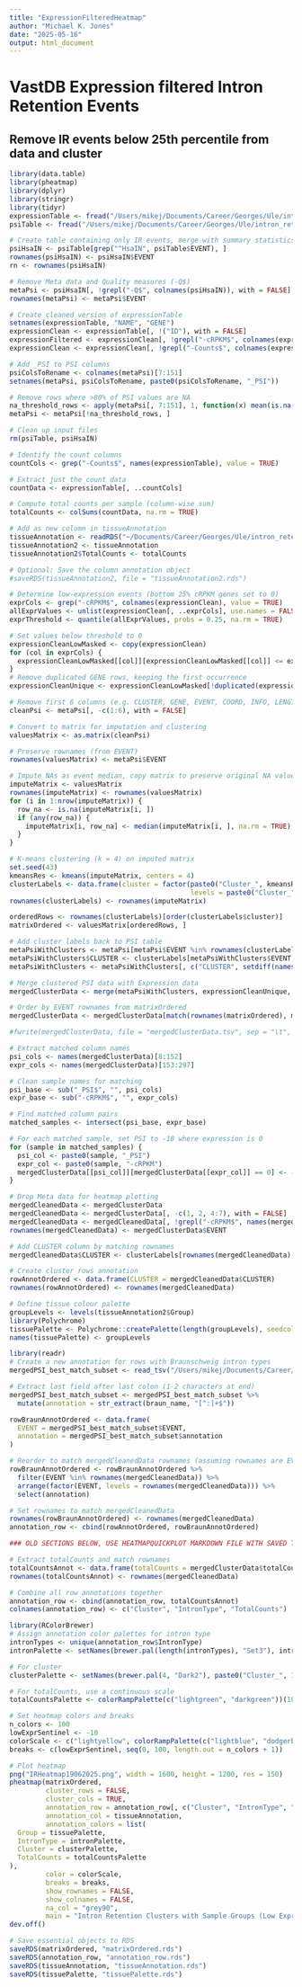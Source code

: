 ```yaml
---
title: "ExpressionFilteredHeatmap"
author: "Michael K. Jones"
date: "2025-05-16"
output: html_document
---
```

# VastDB Expression filtered Intron Retention Events

## Remove IR events below 25th percentile from data and cluster

```r
library(data.table)
library(pheatmap)
library(dplyr)
library(stringr)
library(tidyr)
expressionTable <- fread("/Users/mikej/Documents/Career/Georges/Ule/intron_retention_propensity/data/VastDB/EXPRESSION_TABLE-hg38.tab.gz")
psiTable <- fread("/Users/mikej/Documents/Career/Georges/Ule/intron_retention_propensity/data/VastDB/PSI_TABLE-hg38.tab.gz")

```

```r
# Create table containing only IR events, merge with summary statistics for exploration
psiHsaIN <- psiTable[grep("^HsaIN", psiTable$EVENT), ]
rownames(psiHsaIN) <- psiHsaIN$EVENT
rn <- rownames(psiHsaIN)

# Remove Meta data and Quality measures (-Q$)
metaPsi <- psiHsaIN[, !grepl("-Q$", colnames(psiHsaIN)), with = FALSE]
rownames(metaPsi) <- metaPsi$EVENT

# Create cleaned version of expressionTable
setnames(expressionTable, "NAME", "GENE")
expressionClean <- expressionTable[, !("ID"), with = FALSE]
expressionFiltered <- expressionClean[, !grepl("-cRPKM$", colnames(expressionClean)), with = FALSE]
expressionClean <- expressionClean[, !grepl("-Counts$", colnames(expressionClean)), with = FALSE]

# Add _PSI to PSI columns
psiColsToRename <- colnames(metaPsi)[7:151]
setnames(metaPsi, psiColsToRename, paste0(psiColsToRename, "_PSI"))

# Remove rows where >80% of PSI values are NA
na_threshold_rows <- apply(metaPsi[, 7:151], 1, function(x) mean(is.na(x)) > 0.8)
metaPsi <- metaPsi[!na_threshold_rows, ]

# Clean up input files
rm(psiTable, psiHsaIN)
```

```r
# Identify the count columns
countCols <- grep("-Counts$", names(expressionTable), value = TRUE)

# Extract just the count data
countData <- expressionTable[, ..countCols]

# Compute total counts per sample (column-wise sum)
totalCounts <- colSums(countData, na.rm = TRUE)

# Add as new column in tissueAnnotation
tissueAnnotation <- readRDS("~/Documents/Career/Georges/Ule/intron_retention_propensity/results/tissueAnnotation.rds")
tissueAnnotation2 <- tissueAnnotation
tissueAnnotation2$TotalCounts <- totalCounts

# Optional: Save the column annotation object
#saveRDS(tissueAnnotation2, file = "tissueAnnotation2.rds")
```

```r
# Determine low-expression events (bottom 25% cRPKM genes set to 0)
exprCols <- grep("-cRPKM$", colnames(expressionClean), value = TRUE)
allExprValues <- unlist(expressionClean[, ..exprCols], use.names = FALSE)
exprThreshold <- quantile(allExprValues, probs = 0.25, na.rm = TRUE)

# Set values below threshold to 0
expressionCleanLowMasked <- copy(expressionClean)
for (col in exprCols) {
  expressionCleanLowMasked[[col]][expressionCleanLowMasked[[col]] <= exprThreshold] <- 0
}
# Remove duplicated GENE rows, keeping the first occurrence
expressionCleanUnique <- expressionCleanLowMasked[!duplicated(expressionCleanLowMasked$GENE), ]
```

```r
# Remove first 6 columns (e.g. CLUSTER, GENE, EVENT, COORD, INFO, LENGTH) 
cleanPsi <- metaPsi[, -c(1:6), with = FALSE]

# Convert to matrix for imputation and clustering
valuesMatrix <- as.matrix(cleanPsi)

# Preserve rownames (from EVENT)
rownames(valuesMatrix) <- metaPsi$EVENT
```

```r
# Impute NAs as event median, copy matrix to preserve original NA values
imputeMatrix <- valuesMatrix  
rownames(imputeMatrix) <- rownames(valuesMatrix)
for (i in 1:nrow(imputeMatrix)) {
  row_na <- is.na(imputeMatrix[i, ])
  if (any(row_na)) {
    imputeMatrix[i, row_na] <- median(imputeMatrix[i, ], na.rm = TRUE)
  }
}

# K-means clustering (k = 4) on imputed matrix
set.seed(43)
kmeansRes <- kmeans(imputeMatrix, centers = 4)
clusterLabels <- data.frame(cluster = factor(paste0("Cluster_", kmeansRes$cluster),
                                             levels = paste0("Cluster_", 1:4)))
rownames(clusterLabels) <- rownames(imputeMatrix)

orderedRows <- rownames(clusterLabels)[order(clusterLabels$cluster)]
matrixOrdered <- valuesMatrix[orderedRows, ]

```

```r
# Add cluster labels back to PSI table 
metaPsiWithClusters <- metaPsi[metaPsi$EVENT %in% rownames(clusterLabels), , drop = FALSE]
metaPsiWithClusters$CLUSTER <- clusterLabels[metaPsiWithClusters$EVENT, "cluster"]
metaPsiWithClusters <- metaPsiWithClusters[, c("CLUSTER", setdiff(names(metaPsiWithClusters), "CLUSTER")), with = FALSE]

# Merge clustered PSI data with Expression data
mergedClusterData <- merge(metaPsiWithClusters, expressionCleanUnique, by = "GENE", all.x = TRUE)

# Order by EVENT rownames from matrixOrdered
mergedClusterData <- mergedClusterData[match(rownames(matrixOrdered), mergedClusterData$EVENT), ]

#fwrite(mergedClusterData, file = "mergedClusterData.tsv", sep = "\t", quote = FALSE, na = "NA")
```

```r
# Extract matched column names
psi_cols <- names(mergedClusterData)[8:152]
expr_cols <- names(mergedClusterData)[153:297]

# Clean sample names for matching
psi_base <- sub("_PSI$", "", psi_cols)
expr_base <- sub("-cRPKM$", "", expr_cols)

# Find matched column pairs
matched_samples <- intersect(psi_base, expr_base)

# For each matched sample, set PSI to -10 where expression is 0
for (sample in matched_samples) {
  psi_col <- paste0(sample, "_PSI")
  expr_col <- paste0(sample, "-cRPKM")
  mergedClusterData[[psi_col]][mergedClusterData[[expr_col]] == 0] <- -10
}
```

```r
# Drop Meta data for heatmap plotting
mergedCleanedData <- mergedClusterData
mergedCleanedData <- mergedClusterData[, -c(1, 2, 4:7), with = FALSE]
mergedCleanedData <- mergedCleanedData[, !grepl("-cRPKM$", names(mergedCleanedData)), with = FALSE]
rownames(mergedCleanedData) <- mergedClusterData$EVENT

# Add CLUSTER column by matching rownames
mergedCleanedData$CLUSTER <- clusterLabels[rownames(mergedCleanedData), "cluster"]

# Create cluster rows annotation
rowAnnotOrdered <- data.frame(CLUSTER = mergedCleanedData$CLUSTER)
rownames(rowAnnotOrdered) <- rownames(mergedCleanedData)
```

```r
# Define tissue colour palette
groupLevels <- levels(tissueAnnotation2$Group)
library(Polychrome)
tissuePalette <- Polychrome::createPalette(length(groupLevels), seedcolors = c("#000000", "#FFFFFF"))
names(tissuePalette) <- groupLevels
```

```r
library(readr)
# Create a new annotation for rows with Braunschweig intron types
mergedPSI_best_match_subset <- read_tsv("/Users/mikej/Documents/Career/Georges/Ule/intron_retention_propensity/data/IR/mergedPSI_best_match_subset.tsv")

# Extract last field after last colon (1-2 characters at end)
mergedPSI_best_match_subset <- mergedPSI_best_match_subset %>%
  mutate(annotation = str_extract(braun_name, "[^:]+$"))

rowBraunAnnotOrdered <- data.frame(
  EVENT = mergedPSI_best_match_subset$EVENT,
  annotation = mergedPSI_best_match_subset$annotation
)

# Reorder to match mergedCleanedData rownames (assuming rownames are EVENT IDs)
rowBraunAnnotOrdered <- rowBraunAnnotOrdered %>%
  filter(EVENT %in% rownames(mergedCleanedData)) %>%
  arrange(factor(EVENT, levels = rownames(mergedCleanedData))) %>%
  select(annotation)

# Set rownames to match mergedCleanedData
rownames(rowBraunAnnotOrdered) <- rownames(mergedCleanedData)
annotation_row <- cbind(rowAnnotOrdered, rowBraunAnnotOrdered)
```

```r
### OLD SECTIONS BELOW, USE HEATMAPQUICKPLOT MARKDOWN FILE WITH SAVED TISSUEANNOTATION2 OBJECT FOR COLUMN ANNOTATIONS ###

# Extract totalCounts and match rownames
totalCountsAnnot <- data.frame(totalCounts = mergedClusterData$totalCounts)
rownames(totalCountsAnnot) <- rownames(mergedCleanedData)

# Combine all row annotations together
annotation_row <- cbind(annotation_row, totalCountsAnnot)
colnames(annotation_row) <- c("Cluster", "IntronType", "TotalCounts")
```

```r
library(RColorBrewer)
# Assign annotation color palettes for intron type
intronTypes <- unique(annotation_row$IntronType)
intronPalette <- setNames(brewer.pal(length(intronTypes), "Set3"), intronTypes)

# For cluster
clusterPalette <- setNames(brewer.pal(4, "Dark2"), paste0("Cluster_", 1:4))

# For totalCounts, use a continuous scale
totalCountsPalette <- colorRampPalette(c("lightgreen", "darkgreen"))(100)

# Set heatmap colors and breaks
n_colors <- 100
lowExprSentinel <- -10
colorScale <- c("lightyellow", colorRampPalette(c("lightblue", "dodgerblue", "pink", "firebrick"))(n_colors))
breaks <- c(lowExprSentinel, seq(0, 100, length.out = n_colors + 1))
```

```r
# Plot heatmap
png("IRHeatmap19062025.png", width = 1600, height = 1200, res = 150)
pheatmap(matrixOrdered,
         cluster_rows = FALSE,
         cluster_cols = TRUE,
         annotation_row = annotation_row[, c("Cluster", "IntronType", "TotalCounts")],
         annotation_col = tissueAnnotation,
         annotation_colors = list(
  Group = tissuePalette,
  IntronType = intronPalette,
  Cluster = clusterPalette,
  TotalCounts = totalCountsPalette
),
         color = colorScale,
         breaks = breaks,
         show_rownames = FALSE,
         show_colnames = FALSE,
         na_col = "grey90",
         main = "Intron Retention Clusters with Sample Groups (Low Expression in Yellow)")
dev.off()
```

```r
# Save essential objects to RDS
saveRDS(matrixOrdered, "matrixOrdered.rds")
saveRDS(annotation_row, "annotation_row.rds")
saveRDS(tissueAnnotation, "tissueAnnotation.rds")
saveRDS(tissuePalette, "tissuePalette.rds")

```